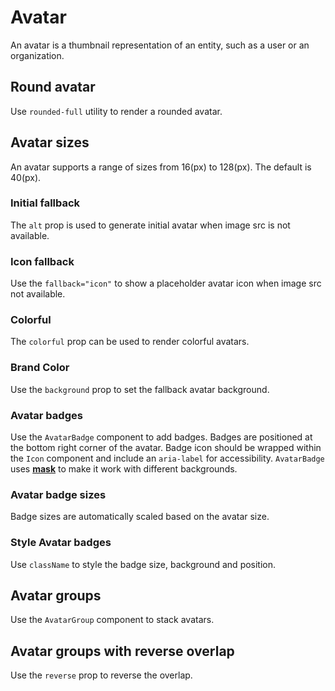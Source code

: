  
 
<Meta of={AvatarStories} />

# Avatar
 
An avatar is a thumbnail representation of an entity, such as a user or an organization.

<Canvas of={AvatarStories.BasicExample} />

## Round avatar

Use `rounded-full` utility to render a rounded avatar.

<Canvas of={AvatarStories.RoundedAvatars} />


## Avatar sizes

An avatar supports a range of sizes from 16(px) to 128(px). The default is 40(px).

<Canvas of={AvatarStories.AvatarSizes} />

### Initial fallback

The `alt` prop is used to generate initial avatar when image src is not available.

<Canvas of={AvatarStories.InitialFallbacks} />

### Icon fallback

Use the `fallback="icon"` to show a placeholder avatar icon when image src not available.

<Canvas of={AvatarStories.IconFallbacks} />


### Colorful

The `colorful` prop can be used to render colorful avatars.

<Canvas of={AvatarStories.Colorful} />

### Brand Color

Use the `background` prop to set the fallback avatar background.

<Canvas of={AvatarStories.BrandColor} />


### Avatar badges

Use the `AvatarBadge` component to add badges. Badges are positioned at the bottom right corner of the avatar. Badge icon should be wrapped within the `Icon` component and include an `aria-label` for accessibility. `AvatarBadge` uses <a href="https://developer.mozilla.org/en-US/docs/Web/CSS/mask" target="_blank">**mask**</a> to make it work with different backgrounds.

<Canvas of={AvatarStories.AvatarBadges} />

### Avatar badge sizes

Badge sizes are automatically scaled based on the avatar size.

<Canvas of={AvatarStories.AvatarBadgeSizes} />

### Style Avatar badges

Use `className` to style the badge size, background and position.

<Canvas of={AvatarStories.StyleAvatarBadge} />


## Avatar groups

Use the `AvatarGroup` component to stack avatars.

<Canvas of={AvatarStories.AvatarGroups} />

## Avatar groups with reverse overlap

Use the `reverse` prop to reverse the overlap.

<Canvas of={AvatarStories.AvatarGroupsWithReverseOverlap} />
